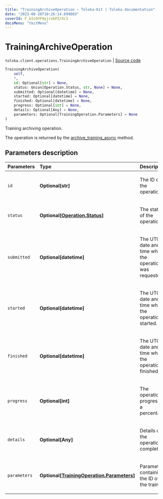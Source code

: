 ```yaml
---
title: "TrainingArchiveOperation — Toloka-Kit | Toloka documentation"
date: "2023-08-28T10:26:14.699803"
coverId: F_bIcOYF9yjrxkPZrXc3
docsMenu: "tkitMenu"
---
```


# TrainingArchiveOperation

`toloka.client.operations.TrainingArchiveOperation` | [Source code](https://github.com/Toloka/toloka-kit/blob/v1.2.1/src/client/operations.py#L221)

```python
TrainingArchiveOperation(
    self,
    *,
    id: Optional[str] = None,
    status: Union[Operation.Status, str, None] = None,
    submitted: Optional[datetime] = None,
    started: Optional[datetime] = None,
    finished: Optional[datetime] = None,
    progress: Optional[int] = None,
    details: Optional[Any] = None,
    parameters: Optional[TrainingOperation.Parameters] = None
)
```

Training archiving operation.

The operation is returned by the [archive_training_async](/docs/toloka-kit/reference/toloka.client.TolokaClient.archive_training_async) method.

## Parameters description

| Parameters | Type | Description |
| :----------| :----| :-----------|
`id`|**Optional\[str\]**|<p>The ID of the operation.</p>
`status`|**Optional\[[Operation.Status](/docs/toloka-kit/reference/toloka.client.operations.Operation.Status)\]**|<p>The status of the operation.</p>
`submitted`|**Optional\[datetime\]**|<p>The UTC date and time when the operation was requested.</p>
`started`|**Optional\[datetime\]**|<p>The UTC date and time when the operation started.</p>
`finished`|**Optional\[datetime\]**|<p>The UTC date and time when the operation finished.</p>
`progress`|**Optional\[int\]**|<p>The operation progress as a percentage.</p>
`details`|**Optional\[Any\]**|<p>Details of the operation completion.</p>
`parameters`|**Optional\[[TrainingOperation.Parameters](/docs/toloka-kit/reference/toloka.client.operations.TrainingOperation.Parameters)\]**|<p>Parameters containing the ID of the training.</p>